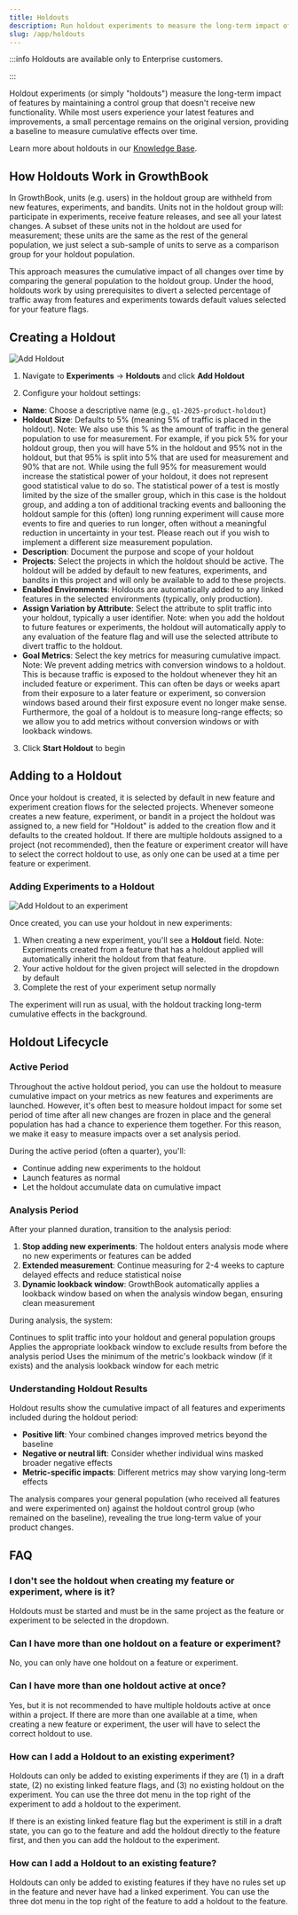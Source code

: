 ```yaml
---
title: Holdouts
description: Run holdout experiments to measure the long-term impact of features
slug: /app/holdouts
---
```


:::info Holdouts are available only to Enterprise customers.

:::

Holdout experiments (or simply "holdouts") measure the long-term impact of features by maintaining a control group that doesn't receive new functionality. While most users experience your latest features and improvements, a small percentage remains on the original version, providing a baseline to measure cumulative effects over time.

Learn more about holdouts in our [Knowledge Base](/kb/experiments/holdouts).

## How Holdouts Work in GrowthBook

In GrowthBook, units (e.g. users) in the holdout group are withheld from new features, experiments, and bandits. Units not in the holdout group will: participate in experiments, receive feature releases, and see all your latest changes. A subset of these units not in the holdout are used for measurement; these units are the same as the rest of the general population, we just select a sub-sample of units to serve as a comparison group for your holdout population.

This approach measures the cumulative impact of all changes over time by comparing the general population to the holdout group.
Under the hood, holdouts work by using prerequisites to divert a selected percentage of traffic away from features and experiments towards default values selected for your feature flags.

## Creating a Holdout

![Add Holdout](/images/holdouts-add-modal.png)

1. Navigate to **Experiments** → **Holdouts** and click **Add Holdout**

2. Configure your holdout settings:

- **Name**: Choose a descriptive name (e.g., `q1-2025-product-holdout`)
- **Holdout Size**: Defaults to 5% (meaning 5% of traffic is placed in the holdout). Note: We also use this % as the amount of traffic in the general population to use for measurement. For example, if you pick 5% for your holdout group, then you will have 5% in the holdout and 95% not in the holdout, but that 95% is split into 5% that are used for measurement and 90% that are not. While using the full 95% for measurement would increase the statistical power of your holdout, it does not represent good statistical value to do so. The statistical power of a test is mostly limited by the size of the smaller group, which in this case is the holdout group, and adding a ton of additional tracking events and ballooning the holdout sample for this (often) long running experiment will cause more events to fire and queries to run longer, often without a meaningful reduction in uncertainty in your test. Please reach out if you wish to implement a different size measurement population.
- **Description**: Document the purpose and scope of your holdout
- **Projects**: Select the projects in which the holdout should be active. The holdout will be added by default to new features, experiments, and bandits in this project and will only be available to add to these projects.
- **Enabled Environments**: Holdouts are automatically added to any linked features in the selected environments (typically, only production).
- **Assign Variation by Attribute**: Select the attribute to split traffic into your holdout, typically a user identifier. Note: when you add the holdout to future features or experiments, the holdout will automatically apply to any evaluation of the feature flag and will use the selected attribute to divert traffic to the holdout.
- **Goal Metrics**: Select the key metrics for measuring cumulative impact. Note: We prevent adding metrics with conversion windows to a holdout. This is because traffic is exposed to the holdout whenever they hit an included feature or experiment. This can often be days or weeks apart from their exposure to a later feature or experiment, so conversion windows based around their first exposure event no longer make sense. Furthermore, the goal of a holdout is to measure long-range effects; so we allow you to add metrics without conversion windows or with lookback windows.

3. Click **Start Holdout** to begin

## Adding to a Holdout

Once your holdout is created, it is selected by default in new feature and experiment creation flows for the selected projects. Whenever someone creates a new feature, experiment, or bandit in a project the holdout was assigned to, a new field for "Holdout" is added to the creation flow and it defaults to the created holdout. If there are multiple holdouts assigned to a project (not recommended), then the feature or experiment creator will have to select the correct holdout to use, as only one can be used at a time per feature or experiment.

### Adding Experiments to a Holdout

![Add Holdout to an experiment](/images/holdouts-experiment-with-holdout.png)

Once created, you can use your holdout in new experiments:

1. When creating a new experiment, you'll see a **Holdout** field. Note: Experiments created from a feature that has a holdout applied will automatically inherit the holdout from that feature.
2. Your active holdout for the given project will selected in the dropdown by default
3. Complete the rest of your experiment setup normally

The experiment will run as usual, with the holdout tracking long-term cumulative effects in the background.

## Holdout Lifecycle

### Active Period

Throughout the active holdout period, you can use the holdout to measure cumulative impact on your metrics as new features and experiments are launched. However, it's often best to measure holdout impact for some set period of time after all new changes are frozen in place and the general population has had a chance to experience them together. For this reason, we make it easy to measure impacts over a set analysis period.

During the active period (often a quarter), you'll:

- Continue adding new experiments to the holdout
- Launch features as normal
- Let the holdout accumulate data on cumulative impact

### Analysis Period

After your planned duration, transition to the analysis period:

1. **Stop adding new experiments**: The holdout enters analysis mode where no new experiments or features can be added
2. **Extended measurement**: Continue measuring for 2-4 weeks to capture delayed effects and reduce statistical noise
3. **Dynamic lookback window**: GrowthBook automatically applies a lookback window based on when the analysis window began, ensuring clean measurement

During analysis, the system:

Continues to split traffic into your holdout and general population groups
Applies the appropriate lookback window to exclude results from before the analysis period
Uses the minimum of the metric's lookback window (if it exists) and the analysis lookback window for each metric

### Understanding Holdout Results

Holdout results show the cumulative impact of all features and experiments included during the holdout period:

- **Positive lift**: Your combined changes improved metrics beyond the baseline
- **Negative or neutral lift**: Consider whether individual wins masked broader negative effects
- **Metric-specific impacts**: Different metrics may show varying long-term effects

The analysis compares your general population (who received all features and were experimented on) against the holdout control group (who remained on the baseline), revealing the true long-term value of your product changes.

## FAQ

### I don't see the holdout when creating my feature or experiment, where is it?

Holdouts must be started and must be in the same project as the feature or experiment to be selected in the dropdown.

### Can I have more than one holdout on a feature or experiment?

No, you can only have one holdout on a feature or experiment.

### Can I have more than one holdout active at once?

Yes, but it is not recommended to have multiple holdouts active at once within a project. If there are more than one available at a time, when creating a new feature or experiment, the user will have to select the correct holdout to use.

### How can I add a Holdout to an existing experiment?

Holdouts can only be added to existing experiments if they are (1) in a draft state, (2) no existing linked feature flags, and (3) no existing holdout on the experiment. You can use the three dot menu in the top right of the experiment to add a holdout to the experiment.

If there is an existing linked feature flag but the experiment is still in a draft state, you can go to the feature and add the holdout directly to the feature first, and then you can add the holdout to the experiment.

### How can I add a Holdout to an existing feature?

Holdouts can only be added to existing features if they have no rules set up in the feature and never have had a linked experiment. You can use the three dot menu in the top right of the feature to add a holdout to the feature.
